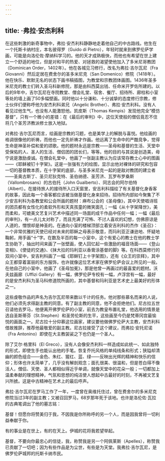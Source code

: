 ```yaml
---
---
---
```

title: ·弗拉·安杰利科
---




在这些刺激的新奇事物中，弗拉·安杰利科静静地走着他自己的中古路线。他生在一个托斯卡纳村庄，本名彼得罗（Guido di Pietro），年轻时就来到佛罗伦萨学画，可能是向洛伦佐·摩纳科学习的。他的天才成熟极快，而他也有希望在世上建立一个舒适的地位，但是对和平的热爱、对拯救的渴望使他加入了多米尼哥教团（Dominican Order，1402年）。他在各城见习修行，改名为弗拉·吉尔瓦尼（Fra Giovanni）然后定居在费舍尔的圣多米尼克（San Domenico）修院（1418年）。他在快乐、默默无名的状态下画书稿插图，为教堂和宗教团体画图。1436年圣多米尼克的教士们转入圣马科新修院，那是由科西莫出钱、任命米开罗佐所建的。以后的9年中，吉尔瓦尼在寺院教堂、僧会礼堂、宿舍、餐厅、招待所、廊柱和小室等处的墙上画了50多幅壁画。同时他以十分谦和、十分诚挚的态度修行宗教，修士伙伴们便称呼他为安杰利科弟兄（Angelic Brother）、弗拉·安杰利科。没有人看见过他生气，也没有人能激怒他。凯皮斯（Thomas Kempis）发现他完全“模仿基督”，只有一个微小的差错：在《最后的审判》中，这位天使般的僧侣竟忍不住将几个圣芳济教派修士放入地狱。

对弗拉·吉尔瓦尼而言，绘画是宗教的习题，也是美学上的解脱与喜悦。他绘画的格调很像他的祈祷，而他也一定先祈祷才作画。他远离了生命中的严酷竞争，觉得生命是神圣补偿和爱的颂歌。他的题材永远是宗教——圣母和基督的生活、天堂中受保佑的人、圣人的生活、僧侣团的团长们，等等。他的目的与其说是创造美，毋宁说是激励虔诚。在僧会礼堂中，他画了一张副主教认为应该常存教士心中的图画——《耶稣被钉十字架》。这是一张强有力的绘图，显示出他对裸体的研究和包容一切的基督教本质，在十字架的底部，与圣多米尼克一起的是敌对教团的建立者——圣奥古斯丁、圣贝尼狄克特、圣伯纳德、圣芳济、瓦罗布罗桑斯（Vallombrosans）的古伯托（John Gualberto）、同志会的阿尔伯特（Albert）。在接待旅人的接待所入口天窗里，安吉利科描绘了有关基督化身香客的故事，因此每一个香客都应该被当做基督化身来招待。招待所内部如今聚集了不少安吉利科为各教堂和公会所画的题材：麻布公会的《圣母像》，其中天使唱诗班的团员都有女性化的柔软外形和天真孩童的微笑面孔；一幅《从十字架降世》，美而柔和，可媲美文艺复兴艺术中描述同一场面的成千作品中任何一幅；一幅《最后的审判》，有一点儿太对称了，而且充满了可怖、不讨人喜欢的幻想，仿佛原谅是人道的，憎恨却是神圣的。在通向小室的楼梯顶部立着安吉利科的杰作《圣召》：一个非常优雅的天使已经对未来的耶稣之母表示敬意，而玛利亚正谦逊地、怀疑地鞠躬，用手画“十”字。在数及半百的每一小室中，这个有爱心的教士在他的教士学生协助下，抽出时间来画了一张壁画，使人回忆起一些激励的福音场面——《登山变相》、《使徒的交通》、《抹大拉的玛利亚以香膏涂基督的脚》等。在科西莫修行的双间小室中，安吉利科画了一幅《耶稣钉上十字架图》，还有《众王的崇拜》，其中众王都穿着富丽的东方服饰，也许就像这位艺术家在佛罗伦萨会议上所见的一般。在他自己的小室中，他画了《圣母加冕》，那是他曾一再画过的最喜爱的题材。沃夫兹画廊（Uffizi Gallery）有一幅，佛罗伦萨专校有一幅，卢浮宫有一幅，最好的是安杰利科为圣马科修道院所画的，其中基督和玛利亚是艺术史上最美好的形体之一。

这些虔敬作品的声名为吉尔瓦尼带来数以千计的任务。他对那些慕名而来的人说，他们必须先求得副主教的同意。有了副主教的同意，他不会拒绝他们。尼古拉五世召请他去罗马，他便离开佛罗伦萨的小室，前去为教皇布置礼堂，他选用的情景是选自圣斯蒂芬（St.Stephen）和圣劳伦斯的生平，这些画至今仍是梵蒂冈宫最愉悦的画面之一。尼古拉十分仰慕这位画家，建议要他做佛罗伦萨大主教，安杰利科借故推辞，推荐他最敬爱的副主教。尼古拉接受了这个建议，而弗拉·安托尼诺（Fra Antonino）即使在大主教袈裟之下也仍是一个圣人。

除了艾尔·格里科（El Greco），没有人会像安杰利科一样造成如此统一、如此独特的形式，即使生手也能认出他的手笔。恢复乔托风格的单纯线条和形式；狭隘却清幽的颜色组合——金色、朱红、猩红、蓝、绿——反映出光辉的精神和快乐的信仰；形体也许太简单了，几乎没有解剖观念；面孔很美、很温和，但是苍白得不像活人，僧侣、天使、圣人都相似得近乎单调，就像天堂中的花朵一般；一切都加上温柔奉献的理想精神，气氛和思想的纯洁使人想起中古最好的时刻，不再被文艺复兴所掳。这是中古精神在艺术上的最后呼声。

弗拉·吉尔瓦尼在罗马工作了一年，一度曾在奥维托住过，曾在费舍尔的多米尼克修院当过3年的副主教；又被召回罗马，68岁那年死于该地。也许是洛伦佐·瓦拉的古典笔调出了他的墓志铭：

基督！但愿你将赞美归于我，不因我是你所称呼的另一个人，而是因我曾将一切利益奉献于你。

有的事业是在世上，有的在天上。伊城的花将我若望举起。

基督，不要向你最忠心的信徒，我，称赞我是另一个阿佩莱斯（Apelles），称赞我已贡献了一切吧；因为有些作品是为尘世，有些是为天堂。我弗拉·吉尔瓦尼，是佛罗伦萨城邦的托斯卡纳市民。